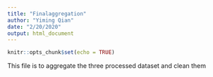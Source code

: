 ```yaml
---
title: "Finalaggregation"
author: "Yiming Qian"
date: "2/20/2020"
output: html_document
---
```


```r
knitr::opts_chunk$set(echo = TRUE)
```

 This file is to aggregate the three processed dataset and clean them
